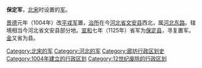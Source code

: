 '''保定军'''，[[北宋|北宋]]时设置的[[军_(行政区划)|军]]。

[[景德|景德]]元年（1004年）改[[平戎军|平戎军]]置，[[治所|治所]]在今[[河北省|河北省]][[文安县|文安县]]西北，属[[河北东路|河北东路]]。辖境相当今河北省文安县部分地。[[宣和_(北宋)|宣和]]七年（1125年）省军为[[保定县_(北宋)|保定县]]，寻复置军。[[金|金]]又省为县。

{{北宋行政区划|nocat}}
{{北宋行政区划小作品}}
[[Category:北宋的军|Category:北宋的军]]
[[Category:河北的军|Category:河北的军]]
[[Category:廊坊行政区划史|Category:廊坊行政区划史]]
[[Category:1004年建立的行政区划|Category:1004年建立的行政区划]]
[[Category:12世纪废除的行政区划|Category:12世纪废除的行政区划]]